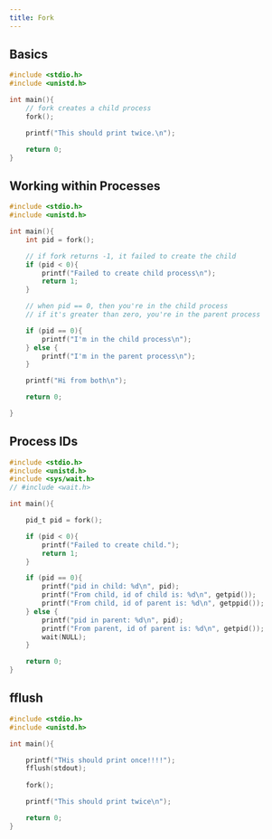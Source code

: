 ```yaml
---
title: Fork
---
```



## Basics

```c 
#include <stdio.h>
#include <unistd.h>

int main(){
    // fork creates a child process
    fork();

    printf("This should print twice.\n");

    return 0;
}
```

## Working within Processes

```c 
#include <stdio.h>
#include <unistd.h>

int main(){
    int pid = fork();

    // if fork returns -1, it failed to create the child
    if (pid < 0){
        printf("Failed to create child process\n");
        return 1;
    }

    // when pid == 0, then you're in the child process
    // if it's greater than zero, you're in the parent process

    if (pid == 0){
        printf("I'm in the child process\n");
    } else {
        printf("I'm in the parent process\n");
    }

    printf("Hi from both\n");

    return 0;

}
```

## Process IDs

```c 
#include <stdio.h>
#include <unistd.h>
#include <sys/wait.h>
// #include <wait.h>

int main(){

    pid_t pid = fork();

    if (pid < 0){
        printf("Failed to create child.");
        return 1;
    }

    if (pid == 0){
        printf("pid in child: %d\n", pid);
        printf("From child, id of child is: %d\n", getpid());
        printf("From child, id of parent is: %d\n", getppid());
    } else {
        printf("pid in parent: %d\n", pid);
        printf("From parent, id of parent is: %d\n", getpid());
        wait(NULL);
    }

    return 0;
}
```

## fflush 

```c 
#include <stdio.h>
#include <unistd.h>

int main(){

    printf("THis should print once!!!!");
    fflush(stdout);
    
    fork();

    printf("This should print twice\n");

    return 0;
}
```